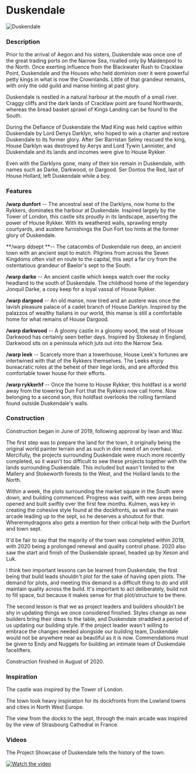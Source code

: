 

# Duskendale

<Image
  src="https://cdn.sanity.io/images/1as7cn02/production/8cd72d002c732f6c8005c3124b7a12c9221748de-1920x1017.png?w=976&h=350&fit=crop&crop=center&auto=format"
  alt="Duskendale"
  width={976}
  height={350}
/>

<ProjectDetails
  floatRight
  region="Crownlands"
  house="House Rykker"
  type="Town"
  status="Completed"
  warp="/warp duskendale"
  projectLead="Veggie"
  dateStarted="June 5, 2019"
  dateCompleted="June 5, 2019"
/>

### Description

Prior to the arrival of Aegon and his sisters, Duskendale was once one of the great trading ports on the Narrow Sea, rivalled only by Maidenpool to the North. Once exerting influence from the Blackwater Rush to Cracklaw Point, Duskendale and the Houses who held dominion over it were powerful petty kings in what is now the Crownlands. Little of that grandeur remains, with only the odd guild and manse hinting at past glory.

Duskendale is nestled in a natural harbour at the mouth of a small river. Craggy cliffs and the dark lands of Cracklaw point are found Northwards, whereas the bread basket sprawl of Kings Landing can be found to the South.

During the Defiance of Duskendale the Mad King was held captive within Duskendale by Lord Denys Darklyn, who hoped to win a charter and restore Duskendale to its former glory. After Ser Barristan Selmy rescued the king, House Darklyn was destroyed by Aerys and Lord Tywin Lannister, and Duskendale and its lands and incomes were give to House Rykker.

Even with the Darklyns gone, many of their kin remain in Duskendale, with names such as Darke, Darkwood, or Dargood. Ser Dontos the Red, last of House Hollard, left Duskendale while a boy.

### Features

**/warp dunfort** -- The ancestral seat of the Darklyns, now home to the Rykkers, dominates the harbour at Duskendale. Inspired largely by the Tower of London, this castle sits proudly in its landscape, asserting the power of House Rykker. With its weathered walls, sprawling empty courtyards, and austere furnishings the Dun Fort too hints at the former glory of Duskendale.

**/warp ddsept **-- The catacombs of Duskendale run deep, an ancient town with an ancient sept to match. Pilgrims from across the Seven Kingdoms often visit en route to the capital, this sept a far cry from the ostentatious grandeur of Baelor's sept to the South.

**/warp darke** -- An ancient castle which keeps watch over the rocky headland to the south of Duskendale. The childhood home of the legendary Jonquil Darke, a cosy keep for a loyal vassal of House Rykker.

**/warp dargood** -- An old manse, now tired and an austere was once the lavish pleasure palace of a cadet branch of House Darklyn. Inspired by the palazzos of wealthy Italians in our world, this manse is still a comfortable home for what remains of House Dargood.

**/warp darkwood** -- A gloomy castle in a gloomy wood, the seat of House Darkwood has certainly seen better days. Inspired by Stokesay in England, Darkwood sits on a peninsula which juts out into the Narrow Sea.

**/warp leek** -- Scarcely more than a towerhouse, House Leek's fortunes are intertwined with that of the Rykkers themselves. The Leeks enjoy bureacratic roles at the behest of their liege lords, and are afforded this comfortable tower house for their efforts.

**/warp rykkerhf** -- Once the home to House Rykker, this holdfast is a world away from the towering Dun Fort that the Rykkers now call home. Now belonging to a second son, this holdfast overlooks the rolling farmland found outside Duskendale's walls.

### Construction

Construction began in June of 2019, following approval by Iwan and Waz.

The first step was to prepare the land for the town, it originally being the original world painter terrain and as such in dire need of an overhaul. Mercifully, the projects surrounding Duskendale were much more recently completed, so it wasn't too difficult to sew these projects together with the lands surrounding Duskendale. This included but wasn't limited to the Mallery and Stokeworth forests to the West, and the Hollard lands to the North.

Within a week, the plots surrounding the market square in the South were down, and building commenced. Progress was swift, with new areas being opened and built swiftly over the first few months. Kulmen, was key in creating the cohesive style found at the dockfronts, as well as the main arcade leading up to the sept, so he deserves a shoutout for that. Wherermydragons also gets a mention for their critical help with the Dunfort and town sept.

It'd be fair to say that the majority of the town was completed within 2019, with 2020 being a prolonged renewal and quality control phase. 2020 also saw the start and finish of the Duskendale sprawl, headed up by Xeson and Luk.

I think two important lessons can be learned from Duskendale, the first being that build leads shouldn't plot for the sake of having open plots. The demand for plots, and meeting this demand is a difficult thing to do and still maintain quality across the build. It's important to act deliberately, build not to fill space, but because it makes sense for that plot/structure to be there.

The second lesson is that we as project leaders and builders shouldn't be shy in updating things we once considered finished. Styles change as new builders bring their ideas to the table, and Duskendale straddled a period of us updating our building style. If the project leader wasn't willing to embrace the changes needed alongside our building team, Duskendale would not be anywhere near as beautiful as it is now. Commendations must be given to Endy and Nuggets for building an intimate team of Duskendale facelifters.

Construction finished in August of 2020.

### Inspiration

The castle was inspired by the Tower of London.

The town took heavy inspiration for its dockfronts from the Lowland towns and cities in North West Europe.

The view from the docks to the sept, through the main arcade was inspired by the view of Strasbourg Cathedral in France.

### Videos

The Project Showcase of Duskendale tells the history of the town.

[![Watch the video](https://img.youtube.com/vi/uJNF2fBwHDY/0.jpg)](https://www.youtube.com/embed/uJNF2fBwHDY)
